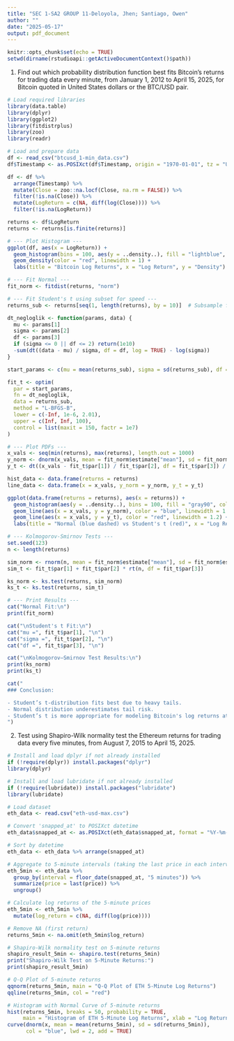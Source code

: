 ---
title: "SEC 1-SA2 GROUP 11-Deloyola, Jhen; Santiago, Owen"
author: ""
date: "2025-05-17"
output: pdf_document
---

```{r setup, include=FALSE}
knitr::opts_chunk$set(echo = TRUE)
setwd(dirname(rstudioapi::getActiveDocumentContext()$path))
```

1. Find out which probability distribution function best fits Bitcoin’s returns for trading data every minute, from January 1, 2012 to April 15, 2025, for Bitcoin quoted in United States dollars or the BTC/USD pair.
```{r}
# Load required libraries
library(data.table)
library(dplyr)
library(ggplot2)
library(fitdistrplus)
library(zoo)
library(readr)

# Load and prepare data
df <- read_csv("btcusd_1-min_data.csv")
df$Timestamp <- as.POSIXct(df$Timestamp, origin = "1970-01-01", tz = "UTC")

df <- df %>%
  arrange(Timestamp) %>%
  mutate(Close = zoo::na.locf(Close, na.rm = FALSE)) %>%
  filter(!is.na(Close)) %>%
  mutate(LogReturn = c(NA, diff(log(Close)))) %>%
  filter(!is.na(LogReturn))

returns <- df$LogReturn
returns <- returns[is.finite(returns)]

# --- Plot Histogram ---
ggplot(df, aes(x = LogReturn)) +
  geom_histogram(bins = 100, aes(y = ..density..), fill = "lightblue", color = "black") +
  geom_density(color = "red", linewidth = 1) +
  labs(title = "Bitcoin Log Returns", x = "Log Return", y = "Density")

# --- Fit Normal ---
fit_norm <- fitdist(returns, "norm")

# --- Fit Student's t using subset for speed ---
returns_sub <- returns[seq(1, length(returns), by = 10)]  # Subsample for faster optimization

dt_negloglik <- function(params, data) {
  mu <- params[1]
  sigma <- params[2]
  df <- params[3]
  if (sigma <= 0 || df <= 2) return(1e10)
  -sum(dt((data - mu) / sigma, df = df, log = TRUE) - log(sigma))
}

start_params <- c(mu = mean(returns_sub), sigma = sd(returns_sub), df = 5)

fit_t <- optim(
  par = start_params,
  fn = dt_negloglik,
  data = returns_sub,
  method = "L-BFGS-B",
  lower = c(-Inf, 1e-6, 2.01),
  upper = c(Inf, Inf, 100),
  control = list(maxit = 150, factr = 1e7)
)
```

```{r}
# --- Plot PDFs ---
x_vals <- seq(min(returns), max(returns), length.out = 1000)
y_norm <- dnorm(x_vals, mean = fit_norm$estimate["mean"], sd = fit_norm$estimate["sd"])
y_t <- dt((x_vals - fit_t$par[1]) / fit_t$par[2], df = fit_t$par[3]) / fit_t$par[2]

hist_data <- data.frame(returns = returns)
line_data <- data.frame(x = x_vals, y_norm = y_norm, y_t = y_t)

ggplot(data.frame(returns = returns), aes(x = returns)) +
  geom_histogram(aes(y = ..density..), bins = 100, fill = "gray90", color = "black") +
  geom_line(aes(x = x_vals, y = y_norm), color = "blue", linewidth = 1.2, linetype = "dashed") +
  geom_line(aes(x = x_vals, y = y_t), color = "red", linewidth = 1.2) +
  labs(title = "Normal (blue dashed) vs Student's t (red)", x = "Log Return", y = "Density")
```

```{r}
# --- Kolmogorov-Smirnov Tests ---
set.seed(123)
n <- length(returns)

sim_norm <- rnorm(n, mean = fit_norm$estimate["mean"], sd = fit_norm$estimate["sd"])
sim_t <- fit_t$par[1] + fit_t$par[2] * rt(n, df = fit_t$par[3])

ks_norm <- ks.test(returns, sim_norm)
ks_t <- ks.test(returns, sim_t)

# --- Print Results ---
cat("Normal Fit:\n")
print(fit_norm)

cat("\nStudent's t Fit:\n")
cat("mu =", fit_t$par[1], "\n")
cat("sigma =", fit_t$par[2], "\n")
cat("df =", fit_t$par[3], "\n")

cat("\nKolmogorov–Smirnov Test Results:\n")
print(ks_norm)
print(ks_t)

cat("
### Conclusion:

- Student’s t-distribution fits best due to heavy tails.
- Normal distribution underestimates tail risk.
- Student’s t is more appropriate for modeling Bitcoin's log returns at minute intervals.
")
```

2. Test using Shapiro-Wilk normality test the Ethereum returns for trading data every five minutes, from August 7, 2015 to April 15, 2025.
```{r}
# Install and load dplyr if not already installed
if (!require(dplyr)) install.packages("dplyr")
library(dplyr)

# Install and load lubridate if not already installed
if (!require(lubridate)) install.packages("lubridate")
library(lubridate)
```

```{r}
# Load dataset
eth_data <- read.csv("eth-usd-max.csv")
```

```{r}
# Convert 'snapped_at' to POSIXct datetime
eth_data$snapped_at <- as.POSIXct(eth_data$snapped_at, format = "%Y-%m-%d %H:%M:%S", tz = "UTC")

# Sort by datetime
eth_data <- eth_data %>% arrange(snapped_at)

# Aggregate to 5-minute intervals (taking the last price in each interval)
eth_5min <- eth_data %>%
  group_by(interval = floor_date(snapped_at, "5 minutes")) %>%
  summarize(price = last(price)) %>%
  ungroup()

# Calculate log returns of the 5-minute prices
eth_5min <- eth_5min %>%
  mutate(log_return = c(NA, diff(log(price))))

# Remove NA (first return)
returns_5min <- na.omit(eth_5min$log_return)
```

```{r}
# Shapiro-Wilk normality test on 5-minute returns
shapiro_result_5min <- shapiro.test(returns_5min)
print("Shapiro-Wilk Test on 5-Minute Returns:")
print(shapiro_result_5min)
```

```{r}
# Q-Q Plot of 5-minute returns
qqnorm(returns_5min, main = "Q-Q Plot of ETH 5-Minute Log Returns")
qqline(returns_5min, col = "red")
```

```{r}
# Histogram with Normal Curve of 5-minute returns
hist(returns_5min, breaks = 50, probability = TRUE,
     main = "Histogram of ETH 5-Minute Log Returns", xlab = "Log Returns")
curve(dnorm(x, mean = mean(returns_5min), sd = sd(returns_5min)),
      col = "blue", lwd = 2, add = TRUE)
```